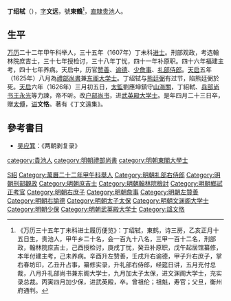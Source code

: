 {{Otheruses|other=名为丁文恪的其他人物|丁文恪}}

'''丁绍轼'''（{{bd|？||1626年|catIdx=D丁}}），[[表字|字]]'''文远'''，號'''東鶴'''<ref>《万历三十五年丁未科进士履历便览》：丁绍轼，東鹤，诗三房，乙亥正月十五日生，贵池人，甲午乡二十名，会一百九十八名，三甲一百十二名，刑部政，翰林院庶吉士，己酉授检讨，庚戌丁忧，癸丑补原职，戊午起居馆纂修，本年付建主考，己未养病。辛酉升左赞善，壬戌升右谕德，甲子升右庶子，掌右春坊印，乙丑升占事，纂修实录，升礼部右侍郎，经筵日讲，五月充付总裁，八月升礼部尚书兼东阁大学士，九月加太子太保，进文渊阁大学士，充实录总裁。丙寅四月加少保，进武英殿，卒。曾祖伦；祖魁，寿官；父旦，衡州府通判。</ref>，[[南直隸|直隸]][[贵池|贵池]]人。

== 生平 ==
[[万历|万历]]二十二年甲午科举人，三十五年（1607年）丁未科[[进士|进士]]。刑部观政，考选翰林院庶吉士，三十七年授检讨，三十八年丁忧，四十一年补原职。四十六年福建主考，四十七年养病。天启中，历官[[赞善|赞善]]、[[谕德|谕德]]、[[少詹事|少詹事]]、[[礼部侍郎|礼部侍郎]]。[[天启|天启]]五年（1625年）八月為[[禮部尚書|禮部尚書]]兼[[东阁大学士|东阁大学士]]。丁绍轼与[[熊廷弼|熊廷弼]]有过节，陷熊廷弼於死。[[天启|天启]]六年（1626年）三月初五日，[[太監|太監]]劉應坤鎮守[[山海關|山海關]]，丁紹軾、[[兵部尚书|兵部尚书]][[王永光|王永光]]等力諫，帝不听。改[[户部尚书|户部尚书]]，进[[武英殿大学士|武英殿大学士]]。是年四月二十三日卒，赠[[太傅|太傅]]，[[谥|谥]]'''文恪'''。著有《丁文遠集》。

== 參考書目 ==
{{reflist}}
*[[吴应箕|吴应箕]]：《两朝剥复录》

{{萬曆三十五年丁未科殿試金榜}}

{{Authority control}}

{{DEFAULTSORT:Ding丁}}
[[Category:丁姓|S紹]]
[[category:貴池人|category:貴池人]]
[[Category:萬曆二十二年甲午科舉人|Category:萬曆二十二年甲午科舉人]]
[[Category:明朝礼部右侍郎|Category:明朝礼部右侍郎]]
[[category:明朝禮部尚書|category:明朝禮部尚書]]
[[category:明朝東閣大學士|category:明朝東閣大學士]]
[[Category:明朝刑部觀政|Category:明朝刑部觀政]]
[[Category:明朝庶吉士|Category:明朝庶吉士]]
[[Category:明朝翰林院檢討|Category:明朝翰林院檢討]]
[[Category:明朝鄉試正考官|Category:明朝鄉試正考官]]
[[Category:明朝右庶子|Category:明朝右庶子]]
[[Category:明朝詹事|Category:明朝詹事]]
[[Category:明朝左贊善|Category:明朝左贊善]]
[[Category:明朝右諭德|Category:明朝右諭德]]
[[Category:明朝太子太保|Category:明朝太子太保]]
[[Category:明朝文渊阁大学士|Category:明朝文渊阁大学士]]
[[Category:明朝少保|Category:明朝少保]]
[[Category:明朝武英殿大学士|Category:明朝武英殿大学士]]
[[Category:諡文恪|Category:諡文恪]]